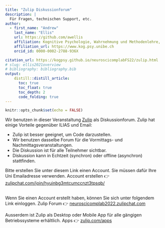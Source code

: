 ```yaml
---
title: "Zulip Diskussionforum"
description: |
  Für Fragen, technischen Support, etc.
author:
  - first_name: "Andrew"
    last_name: "Ellis"
    url: https://github.com/awellis
    affiliation: Kognitive Psychologie, Wahrnehmung und Methodenlehre, Universität Bern 
    affiliation_url: https://www.kog.psy.unibe.ch
    orcid_id: 0000-0002-2788-936X

citation_url: https://kogpsy.github.io/neuroscicomplabFS22/zulip.html
# slug: ellis2021overview
# bibliography: bibliography.bib
output: 
    distill::distill_article:
      toc: true
      toc_float: true
      toc_depth: 2
      code_folding: true
---
```


```r
knitr::opts_chunk$set(echo = FALSE)
```



Wir benutzen in dieser Veranstaltung [Zulip](https://neuroscicomplab2022.zulipchat.com/) als Diskussionforum. Zulip hat einige Vorteile gegenüber ILIAS und Email:

- Zulip ist besser geeignet, um Code darzustellen.
- Wir benutzen dasselbe Forum für die Vormittags- und Nachmittagsveranstaltungen.
- Die Diskussion ist für alle Teilnehmer sichtbar. 
- Diskussion kann in Echtzeit (synchron) oder offline (asynchron) stattfinden.

Bitte erstellen Sie unter diesem Link einen Account. Sie müssen dafür Ihre Uni Emailadresse verwenden.
Account erstellen 👉 [zulipchat.com/join/hyuinbg3mtcumccnzt3tpsqb/](https://neuroscicomplab2022.zulipchat.com/join/yccpwafelyhogs2zv5qhiwlt/)

<br>
Wenn Sie einen Account erstellt haben, können Sie sich unter folgendem Link einloggen.
Zulip Forum 👉 [neuroscicomplab2022.zulipchat.com](https://neuroscicomplab2022.zulipchat.com/")

Ausserdem ist Zulip als Desktop oder Mobile App für alle gängigen Betriebssysteme erhältlich.
Apps 👉 [zulip.com/apps](https://zulip.com/apps/)